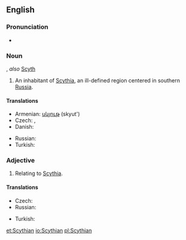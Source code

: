 {{wikipedia}}
==English==

===Pronunciation===
* {{IPA|/ˈsɪðiən/|/ˈsɪθiən/}}

===Noun===
{{en-noun}}, ''also'' [[Scyth]]

# An inhabitant of [[Scythia]], an ill-defined region centered in southern [[Russia]].

====Translations====
{{trans-top|An inhabitant of Scythia}}
* Armenian: [[սկյութ]] (skyut')
* Czech: {{t-|cs|Skyt|m}}, {{t-|cs|Skyth|m}}
* Danish: {{t-|da|skyter|c}}
{{trans-mid}}
* Russian: {{t+|ru|скиф|m|tr=skif}}
* Turkish: {{t|tr|İskitli}}
{{trans-bottom}}

===Adjective===
{{en-adj}}

# Relating to [[Scythia]].

====Translations====
{{trans-top|Relating to Scythia}}
* Czech: {{t-|cs|skytský|m}}
* Russian: {{t|ru|скифский|sc=Cyrl}}
{{trans-mid}}
* Turkish: {{t|tr|İskit}}
{{trans-bottom}}

[[et:Scythian]]
[[io:Scythian]]
[[pl:Scythian]]